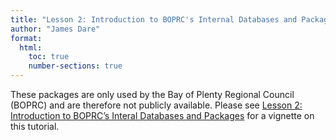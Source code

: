 ```yaml
---
title: "Lesson 2: Introduction to BOPRC's Internal Databases and Packages"
author: "James Dare"
format:
  html:
    toc: true
    number-sections: true
---
```


These packages are only used by the Bay of Plenty Regional Council (BOPRC) and are therefore not publicly available. Please see [Lesson 2: Introduction to BOPRC's Interal Databases and Packages](https://github.com/JamesBOPRC/BOPRC_R_Course_Lesson_2) for a vignette on this tutorial.